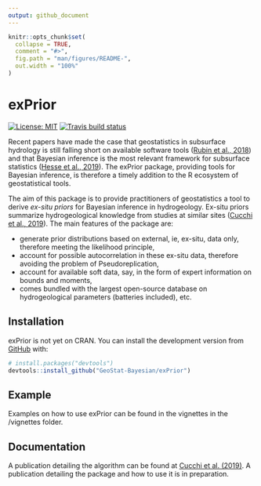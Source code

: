```yaml
---
output: github_document
---
```


<!-- README.md is generated from README.Rmd. Please edit that file -->

```r
knitr::opts_chunk$set(
  collapse = TRUE,
  comment = "#>",
  fig.path = "man/figures/README-",
  out.width = "100%"
)
```

# exPrior

<!-- badges: start -->
[![License: MIT](https://img.shields.io/badge/License-MIT-yellow.svg)](https://opensource.org/licenses/MIT)
[![Travis build status](https://travis-ci.org/GeoStat-Bayesian/exPrior.svg?branch=master)](https://travis-ci.org/GeoStat-Bayesian/exPrior)
<!-- badges: end -->

Recent papers have made the case that geostatistics in subsurface hydrology is still falling short on available software tools ([Rubin et al., 2018](https://www.hydrol-earth-syst-sci.net/22/5675/2018/)) and that Bayesian inference is the most relevant framework for subsurface statistics ([Hesse et al., 2019](https://www.frontiersin.org/articles/10.3389/feart.2019.00118/full)). The exPrior package, providing tools for Bayesian inference, is therefore a timely addition to the R ecosystem of geostatistical tools.

The aim of this package is to provide practitioners of geostatistics a tool to derive _ex-situ priors_ for Bayesian inference in hydrogeology. Ex-situ priors summarize hydrogeological knowledge from studies at similar sites  ([Cucchi et al., 2019](https://www.sciencedirect.com/science/article/abs/pii/S0309170818309059)). The main features of the package are:

- generate prior distributions based on external, ie, ex-situ, data only, therefore meeting the likelihood principle,
- account for possible autocorrelation in these ex-situ data, therefore avoiding the problem of Pseudoreplication,
- account for available soft data, say, in the form of expert information on bounds and moments,
- comes bundled with the largest open-source database on hydrogeological parameters (batteries included), etc.


## Installation

exPrior is not yet on CRAN. You can install the development version from [GitHub](https://github.com/) with:

``` r
# install.packages("devtools")
devtools::install_github("GeoStat-Bayesian/exPrior")
```
## Example

Examples on how to use exPrior can be found in the vignettes in the /vignettes folder.

## Documentation

A publication detailing the algorithm can be found at [Cucchi et al. (2019)](https://www.sciencedirect.com/science/article/abs/pii/S0309170818309059). A publication detailing the package and how to use it is in preparation.

